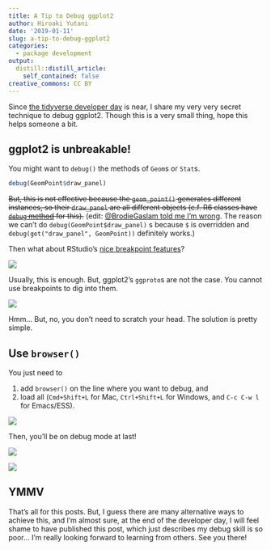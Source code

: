 ```yaml
---
title: A Tip to Debug ggplot2
author: Hiroaki Yutani
date: '2019-01-11'
slug: a-tip-to-debug-ggplot2
categories:
  - package development
output:
  distill::distill_article:
    self_contained: false
creative_commons: CC BY
---
```


Since [the tidyverse developer day](https://www.tidyverse.org/articles/2018/11/tidyverse-developer-day-2019/) is near, I share my very very secret technique to debug ggplot2. Though this is a very small thing, hope this helps someone a bit.

## ggplot2 is unbreakable!

You might want to `debug()` the methods of `Geom`s or `Stat`s.

``` r
debug(GeomPoint$draw_panel)
```

~~But, this is not effective because the `geom_point()` generates different instances, so their `draw_panel` are all different objects (c.f. R6 classes have [`debug` method](https://cran.r-project.org/web/packages/R6/vignettes/Debugging.html) for this).~~ (edit: [@BrodieGaslam told me I'm wrong](https://twitter.com/BrodieGaslam/status/1083763764682465280). The reason we can't do `debug(GeomPoint$draw_panel)` s because `$` is overridden and `debug(get("draw_panel", GeomPoint))` definitely works.)

Then what about RStudio's [nice breakpoint features](https://support.rstudio.com/hc/en-us/articles/205612627-Debugging-with-RStudio#stopping-on-a-line)?

![](./images/2019-01-11-breakpoint.jpg)

Usually, this is enough. But, ggplot2's `ggproto`s are not the case. You cannot use breakpoints to dig into them.

![](./images/2019-01-11-breakpoint2.jpg)

Hmm... But, no, you don't need to scratch your head. The solution is pretty simple.

## Use `browser()`

You just need to 

1. add `browser()` on the line where you want to debug, and
2. load all (`Cmd+Shift+L` for Mac, `Ctrl+Shift+L` for Windows, and `C-c C-w l` for Emacs/ESS).

![](./images/2019-01-11-browser.jpg)

Then, you'll be on debug mode at last!

![](./images/2019-01-11-break1.jpg)

![](./images/2019-01-11-break2.jpg)

## YMMV

That's all for this posts. But, I guess there are many alternative ways to achieve this, and I'm almost sure, at the end of the developer day, I will feel shame to have published this post, which just describes my debug skill is so poor... I'm really looking forward to learning from others. See you there!
